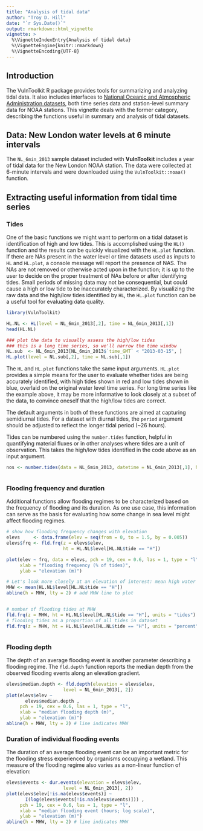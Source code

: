---
title: "Analysis of tidal data"
author: "Troy D. Hill"
date: "`r Sys.Date()`"
output: rmarkdown::html_vignette
vignette: >
  %\VignetteIndexEntry{Analysis of tidal data}
  %\VignetteEngine{knitr::rmarkdown}
  %\VignetteEncoding{UTF-8}
---

## Introduction 

The VulnToolkit R package provides tools for summarizing and analyzing tidal data. It also includes interfaces to [National Oceanic and Atmospheric Administration datasets](https://www.tidesandcurrents.noaa.gov/stations.html?type=Water+Levels), both time series data and station-level summary data for NOAA stations. This vignette deals with the former category, describing the functions useful in summary and analysis of tidal datasets.


## Data: New London water levels at 6 minute intervals

The <code>NL_6min_2013</code> sample dataset included with **VulnToolkit** includes a year of tidal data for the New London NOAA station. The data were collected at 6-minute intervals and were downloaded using the `VulnToolkit::noaa()` function. 

## Extracting useful information from tidal time series

### Tides

One of the basic functions we might want to perform on a tidal dataset is identification of high and low tides. This is accomplished using the `HL()` function and the results can be quickly visualized with the `HL.plot` function. If there are NAs present in the water level or time datasets used as inputs to `HL` and `HL.plot`, a console message will report the presence of NAS. The NAs are not removed or otherwise acted upon in the function; it is up to the user to decide on the proper treatment of NAs before or after identifying tides. Small periods of missing data may not be consequential, but could cause a high or low tide to be inaccurately characterized. By visualizing the raw data and the high/low tides identified by `HL`, the `HL.plot` function can be a useful tool for evaluating data quality.

```{r, echo = FALSE, message=FALSE, warning=FALSE, results = "hide", fig.width=7, fig.height=4}
library(VulnToolkit)

HL.NL <- HL(level = NL_6min_2013[,2], time = NL_6min_2013[,1])
head(HL.NL)

### plot the data to visually assess the high/low tides
### this is a long time series, so we'll narrow the time window
NL.sub  <- NL_6min_2013[NL_6min_2013$`time_GMT` < "2013-03-15", ]
HL.plot(level = NL.sub[,2], time = NL.sub[,1])


```

The `HL` and `HL.plot` functions take the same input arguments. `HL.plot` provides a simple means for the user to evaluate whether tides are being accurately identified, with high tides shown in red and low tides shown in blue, overlaid on the original water level time series. For long time series like the example above, it may be more informative to look closely at a subset of the data, to convince oneself that the high/low tides are correct.

The default arguments in both of these functions are aimed at capturing semidiurnal tides. For a dataset with diurnal tides, the `period` argument should be adjusted to reflect the longer tidal period (~26 hours).


Tides can be numbered using the `number.tides` function, helpful in quantifying material fluxes or in other analyses where tides are a unit of observation. This takes the high/low tides identified in the code above as an input argument. 

```{r, message=FALSE, warning=FALSE, results = "hide", fig.width=6, fig.height=4}
nos <- number.tides(data = NL_6min_2013, datetime = NL_6min_2013[,1], hl = HL.NL)



```


### Flooding frequency and duration
 
Additional functions allow flooding regimes to be characterized based on the frequency of flooding and its duration. As one use case, this information can serve as the basis for evaluating how some change in sea level might affect flooding regimes.


```{r, message=FALSE, warning=FALSE, fig.width=6, fig.height=4}

# show how flooding frequency changes with elevation
elevs     <- data.frame(elev = seq(from = 0, to = 1.5, by = 0.005))
elevs$frq <- fld.frq(z = elevs$elev, 
                     ht = HL.NL$level[HL.NL$tide == "H"])

plot(elev ~ frq, data = elevs, pch = 19, cex = 0.6, las = 1, type = "l",
     xlab = "flooding frequency (% of tides)",
     ylab = "elevation (m)")

# Let's look more closely at an elevation of interest: mean high water
MHW <- mean(HL.NL$level[HL.NL$tide == "H"])
abline(h = MHW, lty = 2) # add MHW line to plot


# number of flooding tides at MHW
fld.frq(z = MHW, ht = HL.NL$level[HL.NL$tide == "H"], units = "tides") 
# flooding tides as a proportion of all tides in dataset
fld.frq(z = MHW, ht = HL.NL$level[HL.NL$tide == "H"], units = "percent")  



```


### Flooding depth

The depth of an average flooding event is another parameter describing a flooding regime. The `fld.depth` function reports the median depth from the observed flooding events along an elevation gradient.


```{r, message=FALSE, warning=FALSE, results = "hide", fig.width=6, fig.height=4}
elevs$median.depth <- fld.depth(elevation = elevs$elev,
                     level = NL_6min_2013[, 2])
plot(elevs$elev ~ 
       elevs$median.depth , 
     pch = 19, cex = 0.6, las = 1, type = "l", 
     xlab = "median flooding depth (m)",
     ylab = "elevation (m)")
abline(h = MHW, lty = 2) # line indicates MHW

```




### Duration of individual flooding events


The duration of an average flooding event can be an important metric for the flooding stress experienced by organisms occupying a wetland. This measure of the flooding regime also varies as a non-linear function of elevation: 


```{r, message=FALSE, warning=FALSE, results = "hide", fig.width=6, fig.height=4}
elevs$events <- dur.events(elevation = elevs$elev, 
                     level = NL_6min_2013[, 2])
plot(elevs$elev[!is.na(elevs$events)] ~ 
       I(log(elevs$events[!is.na(elevs$events)])) , 
     pch = 19, cex = 0.6, las = 1, type = "l", 
     xlab = "median flooding event (hours; log scale)",
     ylab = "elevation (m)")
abline(h = MHW, lty = 2) # line indicates MHW

```




